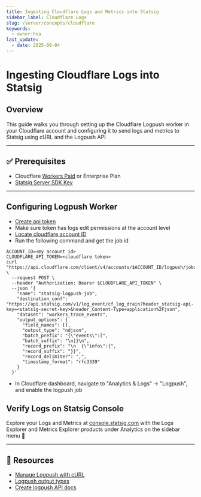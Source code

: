 ```yaml
---
title: Ingesting Cloudflare Logs and Metrics into Statsig
sidebar_label: Cloudflare Logs
slug: /server/concepts/cloudflare
keywords:
  - owner:hoa
last_update:
  - date: 2025-09-04
---
```


# Ingesting Cloudflare Logs into Statsig

## Overview

This guide walks you through setting up the Cloudflare Logpush worker in your Cloudflare account and configuring it to send logs and metrics to Statsig using cURL and the Logpush API

---

## ✅ Prerequisites

- Cloudflare [Workers Paid](https://developers.cloudflare.com/logs/logpush/) or Enterprise Plan
- [Statsig Server SDK Key](https://docs.statsig.com/server-core/)

---

## Configuring Logpush Worker

- [Create api token](https://developers.cloudflare.com/fundamentals/api/get-started/create-token/)
- Make sure token has logs edit permissions at the account level
- [Locate cloudflare account ID](https://developers.cloudflare.com/fundamentals/account/find-account-and-zone-ids/)
- Run the following command and get the job id

```
ACCOUNT_ID=<my account id>
CLOUDFLARE_API_TOKEN=<cloudflare token>
curl "https://api.cloudflare.com/client/v4/accounts/$ACCOUNT_ID/logpush/jobs" \
  --request POST \
  --header "Authorization: Bearer $CLOUDFLARE_API_TOKEN" \
  --json '{
    "name": "statsig-logpush-job",
    "destination_conf": "https://api.statsig.com/v1/log_event/cf_log_drain?header_statsig-api-key=<statsig-secret-key>&header_Content-Type=application%2Fjson",
    "dataset": "workers_trace_events",
    "output_options": {
      "field_names": [],
      "output_type": "ndjson",
      "batch_prefix": "{\"events\":[",
      "batch_suffix": "\n]}\n",
      "record_prefix": "\n  {\"info\":{",
      "record_suffix": "}}",
      "record_delimiter": ",",
      "timestamp_format": "rfc3339"
    }
  }'
```
- In Cloudflare dashboard, navigate to "Analytics & Logs" -> "Logpush", and enable the logpush job

## Verify Logs on Statsig Console

Explore your Logs and Metrics at [console.statsig.com](http://console.statsig.com) with the Logs Explorer and Metrics Explorer products under Analytics on the sidebar menu 🙂

---

## 🔗 Resources

- [Manage Logpush with cURL](https://developers.cloudflare.com/logs/logpush/examples/example-logpush-curl/)
- [Logpush output types](https://developers.cloudflare.com/logs/logpush/logpush-job/log-output-options/#output-types)
- [Create logpush API docs](https://developers.cloudflare.com/api/resources/logpush/subresources/jobs/methods/create/)
